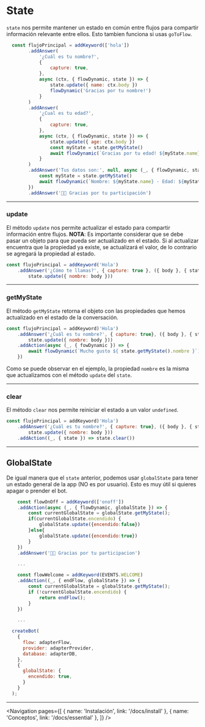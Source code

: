 
# State

`state` nos permite mantener un estado en común entre flujos para compartir información relevante entre ellos. Esto tambien funciona si usas `goToFlow`.

```js
  const flujoPrincipal = addKeyword(['hola'])
        .addAnswer(
            '¿Cuál es tu nombre?',
            {
                capture: true,
            },
            async (ctx, { flowDynamic, state }) => {
                state.update({ name: ctx.body })
                flowDynamic('Gracias por tu nombre!')
            }
        )
        .addAnswer(
            '¿Cual es tu edad?',
            {
                capture: true,
            },
            async (ctx, { flowDynamic, state }) => {
                state.update({ age: ctx.body })
                const myState = state.getMyState()
                await flowDynamic(`Gracias por tu edad! ${myState.name}`)
            }
        )
        .addAnswer('Tus datos son:', null, async (_, { flowDynamic, state }) => {
            const myState = state.getMyState()
            await flowDynamic(`Nombre: ${myState.name} - Edad: ${myState.age}`)
        })
        .addAnswer('🤖🤖 Gracias por tu participación')
```

---

### update

El método `update` nos permite actualizar el estado para compartir información entre flujos.
**NOTA**: Es importante considerar que se debe pasar un objeto para que pueda ser actualizado en el estado. Si al actualizar encuentra que la propiedad ya existe, se actualizará el valor, de lo contrario se agregará la propiedad al estado.

```js
const flujoPrincipal = addKeyword('Hola')
	.addAnswer('¿Cómo te llamas?', { capture: true }, ({ body }, { state }) =>
		state.update({ nombre: body }))
```

---

### getMyState

El método `getMyState` retorna el objeto con las propiedades que hemos actualizado en el estado de la conversación.

```js
const flujoPrincipal = addKeyword)'Hola')
	.addAnswer('¿Cuál es tu nombre?', { capture: true}, ({ body }, { state }) =>
		state.update({ nombre: body }))
	.addAction(async (_, { fowDynamic }) => {
		await flowDynamic(`Mucho gusto ${ state.getMyState().nombre }`)
	})
```

Como se puede observar en el ejemplo, la propiedad `nombre` es la misma que actualizamos con el método `update` del `state`.

---

### clear

El método `clear` nos permite reiniciar el estado a un valor `undefined`.

```js
const flujoPrincipal = addKeyword)'Hola')
	.addAnswer('¿Cuál es tu nombre?', { capture: true}, ({ body }, { state }) =>
		state.update({ nombre: body }))
	.addAction((_, { state }) => state.clear())
```

---

## GlobalState

De igual manera que el `state` anterior, podemos usar `globalState` para tener un estado general de la app (NO es por usuario). Esto es muy útil si quieres apagar o prender el bot.

```js
    const flowOnOff = addKeyword(['onoff'])
    .addAction(async (_, { flowDynamic, globalState }) => {
        const currentGlobalState = globalState.getMyState();
        if(currentGlobalState.encendido) {
            globalState.update({encendido:false})
        }else{
            globalState.update({encendido:true})
        }
    })
    .addAnswer('🤖🤖 Gracias por tu participacion')

    ...

    const flowWelcome = addKeyword(EVENTS.WELCOME)
    .addAction((_, { endFlow, globalState }) => {
        const currentGlobalState = globalState.getMyState();
        if (!currentGlobalState.encendido) {
            return endFlow();
        }
    })

    ...

  createBot(
    {
      flow: adapterFlow,
      provider: adapterProvider,
      database: adapterDB,
    },
    {
      globalState: {
        encendido: true,
      }
    }
  );
```

---

<Navigation
    pages={[
        { name: 'Instalación', link: '/docs/install' },
        { name: 'Conceptos', link: '/docs/essential' },
    ]}
/>
